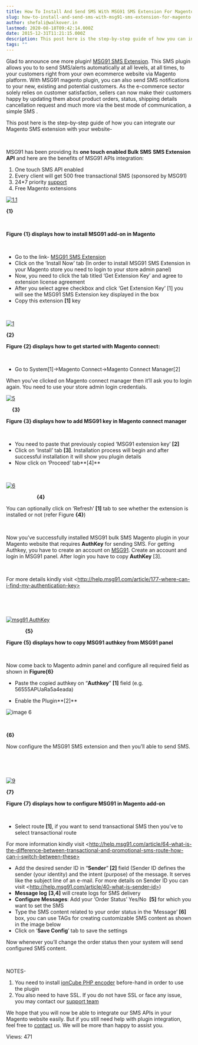 ```yaml
---
title: How To Install And Send SMS With MSG91 SMS Extension For Magento
slug: how-to-install-and-send-sms-with-msg91-sms-extension-for-magento
author: shefali@walkover.in
lastmod: 2020-08-18T09:42:14.000Z
date: 2015-12-31T11:21:15.000Z
description: This post here is the step-by-step guide of how you can integrate our Magento SMS extension with your website. MSG91 has been providing its one touch enabled Bulk SMS
tags: ""
---
```


Glad to announce one more plugin! [MSG91 SMS Extension](https://msg91.com/sms-addons/). This SMS plugin allows you to to send SMS/alerts automatically at all levels, at all times, to your customers right from your own ecommerce website via Magento platform. With MSG91 magento plugin, you can also send SMS notifications to your new, existing and potential customers. As the e-commerce sector solely relies on customer satisfaction, sellers can now make their customers happy by updating them about product orders, status, shipping details cancellation request and much more via the best mode of communication, a simple SMS .


This post here is the step-by-step guide of how you can integrate our Magento SMS extension with your website-


 


MSG91 has been providing its **one touch enabled Bulk SMS** **SMS Extension API** and here are the benefits of MSG91 APIs integration:


1. One touch SMS API enabled
2. Every client will get 500 free transactional SMS (sponsored by MSG91)
3. 24\*7 priority [support](mailto:Support@msg91.com)
4. Free Magento extensions



[![1.1](https://images-msg91.s3.ap-south-1.amazonaws.com/content/images/wordpress/2015/12/1.1.png)](https://images-msg91.s3.ap-south-1.amazonaws.com/content/images/wordpress/1.1.png)


**{1}**


 


**Figure {1} displays how to install MSG91 add-on in Magento**


 


* Go to the link- [MSG91 SMS Extension](https://www.magentocommerce.com/magento-connect/msg91-messaging-extension.html)
* Click on the ‘Install Now’ tab (In order to install MSG91 SMS Extension in your Magento store you need to login to your store admin panel)
* Now, you need to click the tab titled ‘Get Extension Key’ and agree to extension license agreement
* After you select agree checkbox and click ‘Get Extension Key’ [1] you will see the MSG91 SMS Extension key displayed in the box
* Copy this extension **[1]** key


 


[![1](https://images-msg91.s3.ap-south-1.amazonaws.com/content/images/wordpress/2015/12/1.jpg)](https://images-msg91.s3.ap-south-1.amazonaws.com/content/images/wordpress/1.jpg)


**{2}**


**Figure {2} displays how to get started with Magento connect:**


 


* Go to System[1]->Magento Connect->Magento Connect Manager[2]


When you’ve clicked on Magento connect manager then it’ll ask you to login again. You need to use your store admin login credentials.


[![5](https://images-msg91.s3.ap-south-1.amazonaws.com/content/images/wordpress/2015/12/5.jpg)](https://images-msg91.s3.ap-south-1.amazonaws.com/content/images/wordpress/5.jpg)


    **{3}**


**Figure {3} displays how to add MSG91 key in Magento connect manager**


 


* You need to paste that previously copied ‘MSG91 extension key’ **[2]**
* Click on ‘Install’ tab **[3]**. Installation process will begin and after successful installation it will show you plugin details
* Now click on ‘Proceed’ tab**[4]**


 


[![6](https://images-msg91.s3.ap-south-1.amazonaws.com/content/images/wordpress/2015/12/6.jpg)](https://images-msg91.s3.ap-south-1.amazonaws.com/content/images/wordpress/6.jpg)                                 


                     **{4}**


You can optionally click on ‘Refresh’ **[1]** tab to see whether the extension is installed or not (refer Figure **{4}**)


 


Now you’ve successfully installed MSG91 bulk SMS Magento plugin in your Magento website that requires **AuthKey** for sending SMS. For getting Authkey, you have to create an account on [MSG91](https://msg91.com/signup). Create an account and login in MSG91 panel. After login you have to copy **AuthKey** [3]. 


 


For more details kindly visit \<http://help.msg91.com/article/177-where-can-i-find-my-authentication-key>


 


 


[![msg91 AuthKey](https://images-msg91.s3.ap-south-1.amazonaws.com/content/images/wordpress/2015/12/msg91-AuthKey.png)](https://images-msg91.s3.ap-south-1.amazonaws.com/content/images/wordpress/msg91-AuthKey.png)


             **{5}**


**Figure {5} displays how to copy MSG91 authkey from MSG91 panel**


 


Now come back to Magento admin panel and configure all required field as shown in **Figure{6}**


* Paste the copied authkey on “**Authkey**” **[1]** field (e.g. 56555APUaRa5a4eada)


* Enable the Plugin**[2]**


![image 6](https://images-msg91.s3.ap-south-1.amazonaws.com/content/images/wordpress/2015/12/image-6.png)


     


**{6}**


Now configure the MSG91 SMS extension and then you’ll able to send SMS.


 


 


[![9](https://images-msg91.s3.ap-south-1.amazonaws.com/content/images/wordpress/2015/12/9.jpg)](https://images-msg91.s3.ap-south-1.amazonaws.com/content/images/wordpress/9.jpg)


**{7}**


**Figure {7} displays how to configure MSG91 in Magento add-on**


 


* Select route **[1]**, if you want to send transactional SMS then you’ve to select transactional route


For more information kindly visit \<http://help.msg91.com/article/64-what-is-the-difference-between-transactional-and-promotional-sms-route-how-can-i-switch-between-these>


* Add the desired sender ID in “**Sender**” **[2]** field (Sender ID defines the sender (your identity) and the intent (purpose) of the message. It serves like the subject line of an e-mail. For more details on Sender ID you can visit \<http://help.msg91.com/article/40-what-is-sender-id>)
* **Message log** **[3,4]** will create logs for SMS delivery
* **Configure Messages**: Add your ‘Order Status’ Yes/No  **[5]** for which you want to set the SMS
* Type the SMS content related to your order status in the ‘Message’ **[6]** box, you can use TAGs for creating customizable SMS content as shown in the image below
* Click on ‘**Save Config**’ tab to save the settings


Now whenever you’ll change the order status then your system will send configured SMS content.


 


NOTES-


1. You need to install [ionCube PHP encoder](http://www.ioncube.com/) before-hand in order to use the plugin
2. You also need to have SSL. If you do not have SSL or face any issue, you may contact our [support team](http://help.msg91.com/article/108-how-can-i-contact-support)


We hope that you will now be able to integrate our SMS APIs in your Magento website easily. But if you still need help with plugin integration, feel free to [contact](https://msg91.com/contact) us. We will be more than happy to assist you.


 Views: 471


